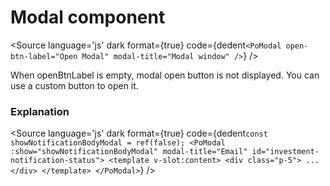 # Modal component




<Description of={PoModal} />

<Canvas withToolbar>
    <Story id="components-modal--modal" />
</Canvas>

<Source
  language='js'
  dark
  format={true}
  code={dedent`
    <PoModal open-btn-label="Open Modal" modal-title="Modal window" />
  `}
/>

When openBtnLabel is empty, modal open button is not displayed. You can use a custom button to open it.

### Explanation

<ArgsTable of={PoModal} />


<Source
  language='js'
  dark
  format={true}
  code={dedent`
    const showNotificationBodyModal = ref(false);
    <PoModal :show="showNotificationBodyModal" modal-title="Email" id="investment-notification-status">
        <template v-slot:content>
          <div class="p-5">
            ...
          </div>
        </template>
    </PoModal>
  `}
/>